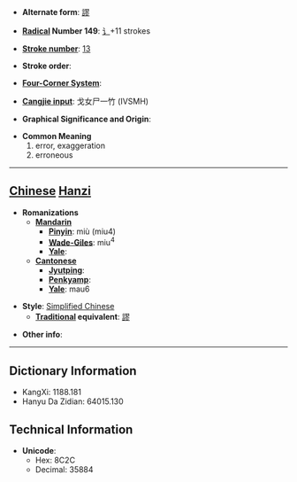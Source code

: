 * '''Alternate form''': [[謬]]

* '''[[Wiktionary:Chinese radical index| Radical]] Number 149''': [[Wiktionary:Chinese radical index 讠|讠]]+11 strokes

* '''[[Wiktionary:Chinese total strokes index|Stroke number]]''': [[Wiktionary:Chinese total strokes index 13|13]]

* '''Stroke order''': 

* '''[[Wiktionary:Chinese four corner index|Four-Corner System]]''': 

* '''[[Wiktionary:Chinese Cangjie index|Cangjie input]]''': 戈女尸一竹 (IVSMH)

* '''Graphical Significance and Origin''': 

* '''Common Meaning'''
*#error, exaggeration
*# erroneous


----

== [[Chinese]] [[Hanzi]] ==

* '''Romanizations'''
** '''[[Mandarin]]'''
*** '''[[Pinyin]]''': miù (miu4)
*** '''[[Wade-Giles]]''': miu<sup>4</sup>
*** '''[[Yale]]''': 
** '''[[Cantonese]]'''
*** '''[[Jyutping]]''':
*** '''[[Penkyamp]]''': 
*** '''[[Yale]]''': mau6

* '''Style''': [[Simplified Chinese]] 
** '''[[Traditional Chinese|Traditional]] equivalent''': [[謬]]

* '''Other info''': 

----

== Dictionary Information ==

* KangXi: 1188.181
* Hanyu Da Zidian: 64015.130

== Technical Information ==

* '''Unicode''':
** Hex: 8C2C
** Decimal: 35884